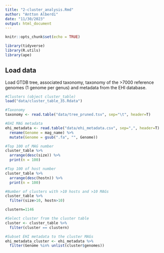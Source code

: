 ```yaml
---
title: "2-cluster_analysis.Rmd"
author: "Antton Alberdi"
date: "11/30/2023"
output: html_document
---
```


```r
knitr::opts_chunk$set(echo = TRUE)
```

```r
library(tidyverse)
library(R.utils)
library(ape)
```

## Load data
Load GTDB tree, associated taxonomy, taxonomy of the >7000 reference genomes (1 genome per genus) and metadata from the EHI database.

```r
#Clusters (object cluster_table)
load("data/cluster_table_35.Rdata")

#Taxonomy
taxonomy <- read.table("data/tree_pruned.tsv", sep="\t", header=T)

#EHI MAG metadata
ehi_metadata <- read.table("data/ehi_metadata.csv", sep=",", header=T) %>%
  rename(Genome = mag_name) %>%
  mutate(Genome = gsub(".fa", "", Genome))
```

```r
#Top 100 of MAG number
cluster_table %>%
  arrange(desc(size)) %>%
  print(n = 100)

#Top 100 of host number
cluster_table %>%
  arrange(desc(hostn)) %>%
  print(n = 100)

#Number of clusters with >10 hosts and >10 MAGs
cluster_table %>%
  filter(size>10, hostn>10)
```

```r
clustern=1146

#Select cluster from the cluster table
cluster <- cluster_table %>%
  filter(cluster == clustern)

#Subset EHI metadata to the cluster MAGs
ehi_metadata_cluster <- ehi_metadata %>%
  filter(Genome %in% unlist(cluster$genomes))

```

